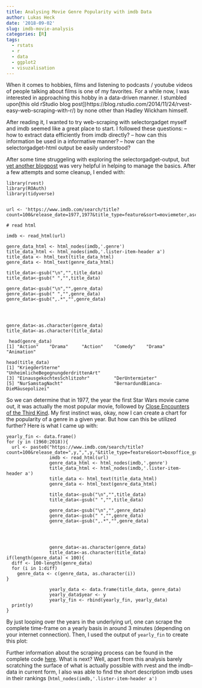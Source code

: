 ```yaml
---
title: Analysing Movie Genre Popularity with imdb Data
author: Lukas Heck
date: '2018-09-02'
slug: imdb-movie-analysis
categories: [R]
tags:
  - rstats
  - r
  - data
  - ggplot2
  - visuzalisation
---
```


When it comes to hobbies, films and listening to podcasts / youtube videos of people talking about films is one of my favorites. For a while now, I was interested in approaching this hobby in a 
data-driven manner. I stumbled upon[this old rStudio blog post])https://blog.rstudio.com/2014/11/24/rvest-easy-web-scraping-with-r/) by none other than Hadley Wickham himself. 

After reading it, I wanted to try web-scraping with selectorgadget myself and imdb seemed 
like a great place to start. I followed these questions:
-- how to extract data efficiently from imdb directly?
-- how can this information be used in a informative manner?
-- how can the selectorgadget-html output be easily understood?

After some time struggeling with exploring the selectorgadget-output, but [yet another blogpost](https://rstudio-pubs-static.s3.amazonaws.com/266430_f3fd4660b2744751ab144aa130768a06.html) was very helpful in helping to manage the basics. After a few attempts and some cleanup, I ended with:


```{  message=FALSE }

library(rvest)
library(ROAuth)
library(tidyverse)


url <- 'https://www.imdb.com/search/title?count=100&release_date=1977,1977&title_type=feature&sort=moviemeter,asc'

# read html

imdb <- read_html(url)

genre_data_html <- html_nodes(imdb,'.genre')
title_data_html <- html_nodes(imdb,'.lister-item-header a')
title_data <- html_text(title_data_html)
genre_data <- html_text(genre_data_html)
                
title_data<-gsub("\n","",title_data)
title_data<-gsub(" ","",title_data)
                
genre_data<-gsub("\n","",genre_data)
genre_data<-gsub(" ","",genre_data)
genre_data<-gsub(",.*","",genre_data)
                
                
                
                
genre_data<-as.character(genre_data)
title_data<-as.character(title_data)

```

```
 head(genre_data)
[1] "Action"    "Drama"     "Action"    "Comedy"    "Drama"     "Animation"
```

```
head(title_data)
[1] "KriegderSterne"                    "UnheimlicheBegegnungderdrittenArt"
[3] "EinausgekochtesSchlitzohr"         "DerUntermieter"                   
[5] "NurSamstagNacht"                   "BernardundBianca-DieMäusepolizei" 
```

So we can determine that in 1977, the year the first Star Wars movie came out, it was actually the most popular movie, followed by [Close Encounters of the Third Kind](https://www.imdb.com/title/tt0075860/?ref_=adv_li_tt).
My first instinct was, okay, now I can create a chart for the popularity of a genre in a given year.
But how can this be utilized further? Here is what I came up with:


```
yearly_fin <- data.frame()
for (y in (1960:2018)){
  url <- paste0("https://www.imdb.com/search/title?count=100&release_date=",y,",",y,"&title_type=feature&sort=boxoffice_gross_us,asc")
                imdb <- read_html(url)
                genre_data_html <- html_nodes(imdb,'.genre')
                title_data_html <- html_nodes(imdb,'.lister-item-header a')
                title_data <- html_text(title_data_html)
                genre_data <- html_text(genre_data_html)
                
                title_data<-gsub("\n","",title_data)
                title_data<-gsub(" ","",title_data)
                
                genre_data<-gsub("\n","",genre_data)
                genre_data<-gsub(" ","",genre_data)
                genre_data<-gsub(",.*","",genre_data)
                
                
                
                
                genre_data<-as.character(genre_data)
                title_data<-as.character(title_data)
if(length(genre_data) < 100){
  diff <- 100-length(genre_data)
  for (i in 1:diff)
    genre_data <- c(genre_data, as.character(i))
}
                
                yearly_data <- data.frame(title_data, genre_data)
                yearly_data$year <- y
                yearly_fin <- rbind(yearly_fin, yearly_data)
  print(y)
}
```

By just looping over the years in the underlying url, one can scrape the complete time-frame on a yearly basis in around 3 minutes (depending on your internet connection). Then, I used the output of
```yearly_fin``` to create this plot:





Further information about the scraping process can be found in the complete code [here](). 
What is next? Well, apart from this analysis barely scratching the surface of what is actually possible with rvest and the imdb-data in current form, I also was able to find the short description imdb uses in their rankings (```html_nodes(imdb,'.lister-item-header a')```